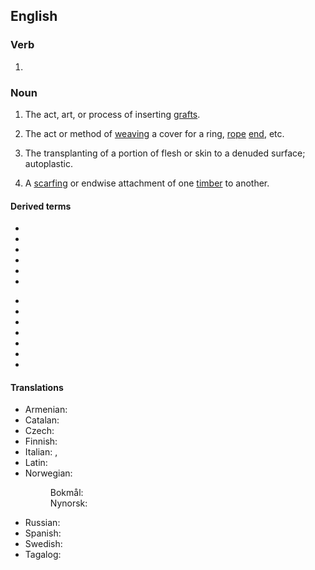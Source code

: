 ==English==

===Verb===
{{head|en|verb form}}

# {{present participle of|en|graft|nocat=1}}

===Noun===
{{wikipedia}}
{{en-noun}}

# {{lb|en|horticulture}} The act, art, or process of inserting [[graft]]s.
# {{lb|en|nautical}} The act or method of [[weaving]] a cover for a ring, [[rope]] [[end]], etc.
# {{lb|en|surgery}} The transplanting of a portion of flesh or skin to a denuded surface; autoplastic.
# {{lb|en|carpentry}} A [[scarfing]] or endwise attachment of one [[timber]] to another.

====Derived terms====
{{rel-top|terms derived from grafting (noun)}}
* {{l|en|cleft grafting}}
* {{l|en|crown grafting}}
* {{l|en|rind grafting}}
* {{l|en|saddle grafting}}
* {{l|en|side grafting}}
* {{l|en|skin grafting}}
{{rel-mid}}
* {{l|en|splice grafting}}
* {{l|en|whip grafting}}
* {{l|en|tongue grafting}}
* {{l|en|grafting scissors}}
* {{l|en|grafting tool}}
* {{l|en|grafting wax}}
* {{l|en|postgrafting}}
{{rel-bottom}}

====Translations====
{{trans-top|act, art, or process of inserting grafts}}
* Armenian: {{t+|hy|պատվաստում|sc=Armn}}
* Catalan: {{t|ca|empelt|m}}
* Czech: {{t|cs|roubování|n}}
* Finnish: {{t+|fi|varttaminen}}
* Italian: {{t+|it|innesto|m}}, {{t+|it|incastro|m}}
* Latin: {{t|la|insitiō|f}}
* Norwegian:
*: Bokmål: {{t|nb|poding|m|f}}
*: Nynorsk: {{t|nn|poding|f}}
{{trans-mid}}
* Russian: {{t+|ru|прививка|f|alt=приви́вка}}
* Spanish: {{t+|es|injerto|m}}
* Swedish: {{t+|sv|ympning}}
* Tagalog: {{t|tl|dugtongsanga}}
{{trans-bottom}}